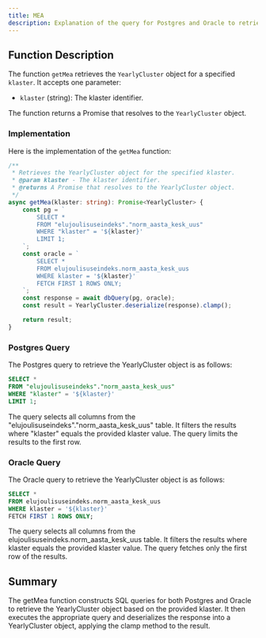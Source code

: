 ```yaml
---
title: MEA
description: Explanation of the query for Postgres and Oracle to retrieve the YearlyCluster object based on klaster.
---
```


## Function Description

The function `getMea` retrieves the `YearlyCluster` object for a specified `klaster`. It accepts one parameter:

- `klaster` (string): The klaster identifier.

The function returns a Promise that resolves to the `YearlyCluster` object.

### Implementation

Here is the implementation of the `getMea` function:

```typescript
/**
 * Retrieves the YearlyCluster object for the specified klaster.
 * @param klaster - The klaster identifier.
 * @returns A Promise that resolves to the YearlyCluster object.
 */
async getMea(klaster: string): Promise<YearlyCluster> {
    const pg = `
        SELECT *
        FROM "elujoulisuseindeks"."norm_aasta_kesk_uus"
        WHERE "klaster" = '${klaster}'
        LIMIT 1;
    `;
    const oracle = `
        SELECT *
        FROM elujoulisuseindeks.norm_aasta_kesk_uus
        WHERE klaster = '${klaster}'
        FETCH FIRST 1 ROWS ONLY;
    `;
    const response = await dbQuery(pg, oracle);
    const result = YearlyCluster.deserialize(response).clamp();

    return result;
}
```

### Postgres Query

The Postgres query to retrieve the YearlyCluster object is as follows:

```sql
SELECT *
FROM "elujoulisuseindeks"."norm_aasta_kesk_uus"
WHERE "klaster" = '${klaster}'
LIMIT 1;
```
The query selects all columns from the "elujoulisuseindeks"."norm_aasta_kesk_uus" table.
It filters the results where "klaster" equals the provided klaster value.
The query limits the results to the first row.

### Oracle Query
The Oracle query to retrieve the YearlyCluster object is as follows:

```sql
SELECT *
FROM elujoulisuseindeks.norm_aasta_kesk_uus
WHERE klaster = '${klaster}'
FETCH FIRST 1 ROWS ONLY;
```

The query selects all columns from the elujoulisuseindeks.norm_aasta_kesk_uus table.
It filters the results where klaster equals the provided klaster value.
The query fetches only the first row of the results.
## Summary
The getMea function constructs SQL queries for both Postgres and Oracle to retrieve the YearlyCluster object based on the provided klaster. It then executes the appropriate query and deserializes the response into a YearlyCluster object, applying the clamp method to the result.